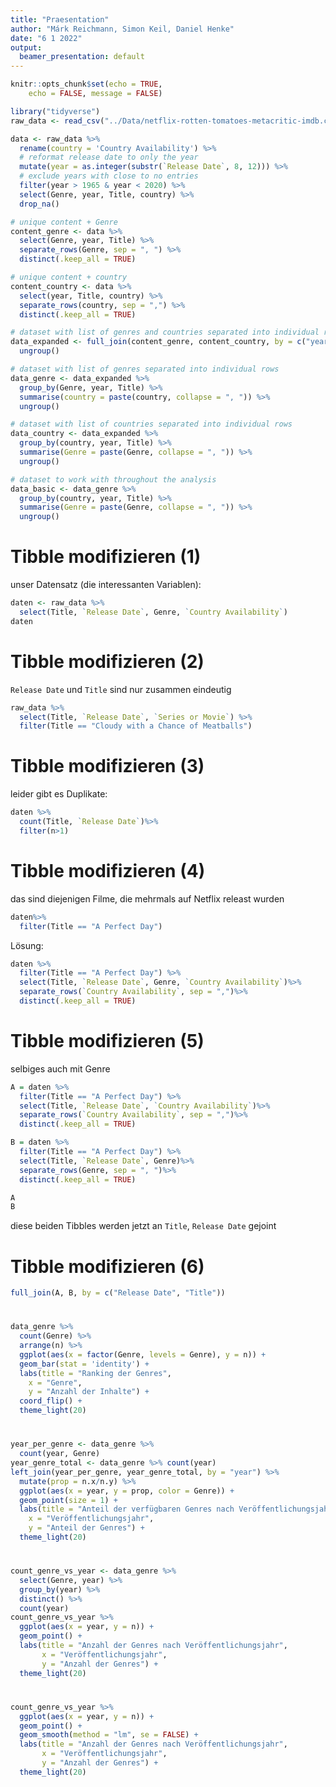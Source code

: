```yaml
---
title: "Praesentation"
author: "Márk Reichmann, Simon Keil, Daniel Henke"
date: "6 1 2022"
output:
  beamer_presentation: default
---
```


```r
knitr::opts_chunk$set(echo = TRUE,
	echo = FALSE, message = FALSE)

library("tidyverse")
raw_data <- read_csv("../Data/netflix-rotten-tomatoes-metacritic-imdb.csv")

data <- raw_data %>%
  rename(country = 'Country Availability') %>%
  # reformat release date to only the year
  mutate(year = as.integer(substr(`Release Date`, 8, 12))) %>% 
  # exclude years with close to no entries
  filter(year > 1965 & year < 2020) %>% 
  select(Genre, year, Title, country) %>%
  drop_na()

# unique content + Genre
content_genre <- data %>%
  select(Genre, year, Title) %>% 
  separate_rows(Genre, sep = ", ") %>%
  distinct(.keep_all = TRUE)

# unique content + country
content_country <- data %>%
  select(year, Title, country) %>% 
  separate_rows(country, sep = ",") %>%
  distinct(.keep_all = TRUE)

# dataset with list of genres and countries separated into individual rows
data_expanded <- full_join(content_genre, content_country, by = c("year", "Title")) %>%
  ungroup()

# dataset with list of genres separated into individual rows
data_genre <- data_expanded %>%
  group_by(Genre, year, Title) %>%
  summarise(country = paste(country, collapse = ", ")) %>%
  ungroup()

# dataset with list of countries separated into individual rows
data_country <- data_expanded %>%
  group_by(country, year, Title) %>%
  summarise(Genre = paste(Genre, collapse = ", ")) %>%
  ungroup()

# dataset to work with throughout the analysis
data_basic <- data_genre %>%
  group_by(country, year, Title) %>%
  summarise(Genre = paste(Genre, collapse = ", ")) %>%
  ungroup()
```


# Tibble modifizieren (1)

unser Datensatz (die interessanten Variablen):
\tiny
```r
daten <- raw_data %>%
  select(Title, `Release Date`, Genre, `Country Availability`)
daten
```
\normalsize

# Tibble modifizieren (2)

`Release Date` und `Title` sind nur zusammen eindeutig
\tiny
```r
raw_data %>%
  select(Title, `Release Date`, `Series or Movie`) %>%
  filter(Title == "Cloudy with a Chance of Meatballs")
```
\normalsize

# Tibble modifizieren (3)

leider gibt es Duplikate:
\tiny
```r
daten %>%
  count(Title, `Release Date`)%>%
  filter(n>1)
```
\normalsize

# Tibble modifizieren (4)

das sind diejenigen Filme, die mehrmals auf Netflix releast wurden
\tiny
```r
daten%>%
  filter(Title == "A Perfect Day")
```
\normalsize
Lösung: 
\tiny
```r
daten %>%
  filter(Title == "A Perfect Day") %>%
  select(Title, `Release Date`, Genre, `Country Availability`)%>% 
  separate_rows(`Country Availability`, sep = ",")%>%
  distinct(.keep_all = TRUE)
```
\normalsize

# Tibble modifizieren (5)

selbiges auch mit Genre
\tiny
```r
A = daten %>%
  filter(Title == "A Perfect Day") %>%
  select(Title, `Release Date`, `Country Availability`)%>% 
  separate_rows(`Country Availability`, sep = ",")%>%
  distinct(.keep_all = TRUE)

B = daten %>%
  filter(Title == "A Perfect Day") %>%
  select(Title, `Release Date`, Genre)%>% 
  separate_rows(Genre, sep = ", ")%>%
  distinct(.keep_all = TRUE)

A
B
```
\normalsize

diese beiden Tibbles werden jetzt an `Title`, `Release Date` gejoint


# Tibble modifizieren (6)
\tiny
```r
full_join(A, B, by = c("Release Date", "Title"))
```
\normalsize

#

```r
data_genre %>%
  count(Genre) %>% 
  arrange(n) %>%
  ggplot(aes(x = factor(Genre, levels = Genre), y = n)) +
  geom_bar(stat = 'identity') +
  labs(title = "Ranking der Genres",
    x = "Genre",
    y = "Anzahl der Inhalte") +
  coord_flip() +
  theme_light(20)
```

#

```r
year_per_genre <- data_genre %>%
  count(year, Genre)
year_genre_total <- data_genre %>% count(year)
left_join(year_per_genre, year_genre_total, by = "year") %>% 
  mutate(prop = n.x/n.y) %>% 
  ggplot(aes(x = year, y = prop, color = Genre)) +
  geom_point(size = 1) +
  labs(title = "Anteil der verfügbaren Genres nach Veröffentlichungsjahr",
    x = "Veröffentlichungsjahr",
    y = "Anteil der Genres") +
  theme_light(20)
```

#

```r
count_genre_vs_year <- data_genre %>%
  select(Genre, year) %>% 
  group_by(year) %>% 
  distinct() %>% 
  count(year)
count_genre_vs_year %>%
  ggplot(aes(x = year, y = n)) +
  geom_point() +
  labs(title = "Anzahl der Genres nach Veröffentlichungsjahr",
       x = "Veröffentlichungsjahr",
       y = "Anzahl der Genres") +
  theme_light(20)
```

#

```r
count_genre_vs_year %>%
  ggplot(aes(x = year, y = n)) +
  geom_point() +
  geom_smooth(method = "lm", se = FALSE) +
  labs(title = "Anzahl der Genres nach Veröffentlichungsjahr",
       x = "Veröffentlichungsjahr",
       y = "Anzahl der Genres") +
  theme_light(20)
```
